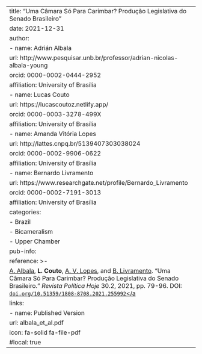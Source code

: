 ---
title: "Uma Câmara Só Para Carimbar? Produção Legislativa do Senado Brasileiro"
date: 2021-12-31
author:
  - name: Adrián Albala
    url: http://www.pesquisar.unb.br/professor/adrian-nicolas-albala-young
    orcid: 0000-0002-0444-2952
    affiliation: University of Brasília
  - name: Lucas Couto
    url: https://lucascoutoz.netlify.app/
    orcid: 0000-0003-3278-499X
    affiliation: University of Brasília
  - name: Amanda Vitória Lopes
    url: http://lattes.cnpq.br/5139407303038024
    orcid: 0000-0002-9906-0622
    affiliation: University of Brasília
  - name: Bernardo Livramento 
    url: https://www.researchgate.net/profile/Bernardo_Livramento
    orcid: 0000-0002-7191-3013
    affiliation: University of Brasília 
categories:
  - Brazil
  - Bicameralism
  - Upper Chamber
pub-info:
  reference: >-
    <a href="http://www.pesquisar.unb.br/professor/adrian-nicolas-albala-young/"> A. Albala</a>, <strong>L. Couto</strong>, <a href="http://lattes.cnpq.br/5139407303038024"> A. V. Lopes</a>, and <a href="https://www.researchgate.net/profile/Bernardo_Livramento"> B. Livramento</a>. “Uma Câmara Só Para Carimbar? Produção Legislativa do Senado Brasileiro.” <em>Revista Política Hoje</em> 30.2, 2021, pp. 79-96. DOI: <a href="https://doi.org/10.51359/1808-8708.2021.255992"><code>doi.org/10.51359/1808-8708.2021.255992</code></a
  links:
    - name: Published Version
      url: albala_et_al.pdf
      icon: fa-solid fa-file-pdf
      #local: true
---